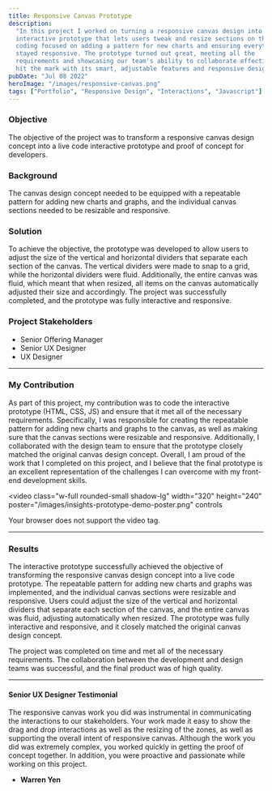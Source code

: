 ```yaml
---
title: Responsive Canvas Prototype
description:
  "In this project I worked on turning a responsive canvas design into a fully
  interactive prototype that lets users tweak and resize sections on the fly. My
  coding focused on adding a pattern for new charts and ensuring everything
  stayed responsive. The prototype turned out great, meeting all the
  requirements and showcasing our team's ability to collaborate effectively. It
  hit the mark with its smart, adjustable features and responsive design."
pubDate: "Jul 08 2022"
heroImage: "/images/responsive-canvas.png"
tags: ["Portfolio", "Responsive Design", "Interactions", "Javascript"]
---
```



<Narrow>

### Objective

The objective of the project was to transform a responsive canvas design concept
into a live code interactive prototype and proof of concept for developers.

### Background

The canvas design concept needed to be equipped with a repeatable pattern for
adding new charts and graphs, and the individual canvas sections needed to be
resizable and responsive.

### Solution

To achieve the objective, the prototype was developed to allow users to adjust
the size of the vertical and horizontal dividers that separate each section of
the canvas. The vertical dividers were made to snap to a grid, while the
horizontal dividers were fluid. Additionally, the entire canvas was fluid, which
meant that when resized, all items on the canvas automatically adjusted their
size and accordingly. The project was successfully completed, and the prototype
was fully interactive and responsive.

### Project Stakeholders

- Senior Offering Manager
- Senior UX Designer
- UX Designer

---

### My Contribution

As part of this project, my contribution was to code the interactive prototype
(HTML, CSS, JS) and ensure that it met all of the necessary requirements.
Specifically, I was responsible for creating the repeatable pattern for adding
new charts and graphs to the canvas, as well as making sure that the canvas
sections were resizable and responsive. Additionally, I collaborated with the
design team to ensure that the prototype closely matched the original canvas
design concept. Overall, I am proud of the work that I completed on this
project, and I believe that the final prototype is an excellent representation
of the challenges I can overcome with my front-end development skills.

</Narrow>

<video
  class="w-full rounded-small shadow-lg"
  width="320"
  height="240"
  poster="/images/insights-prototype-demo-poster.png"
  controls
>
  <source src="/videos/responsive-canvas.mov" type="video/mp4" />
  Your browser does not support the video tag.
</video>

<Narrow>

---

### Results

The interactive prototype successfully achieved the objective of transforming
the responsive canvas design concept into a live code prototype. The repeatable
pattern for adding new charts and graphs was implemented, and the individual
canvas sections were resizable and responsive. Users could adjust the size of
the vertical and horizontal dividers that separate each section of the canvas,
and the entire canvas was fluid, adjusting automatically when resized. The
prototype was fully interactive and responsive, and it closely matched the
original canvas design concept.

The project was completed on time and met all of the necessary requirements. The
collaboration between the development and design teams was successful, and the
final product was of high quality.

---

#### Senior UX Designer Testimonial

The responsive canvas work you did was instrumental in communicating the
interactions to our stakeholders. Your work made it easy to show the drag and
drop interactions as well as the resizing of the zones, as well as supporting
the overall intent of responsive canvas. Although the work you did was extremely
complex, you worked quickly in getting the proof of concept together. In
addition, you were proactive and passionate while working on this project.

- **Warren Yen**

</Narrow>
